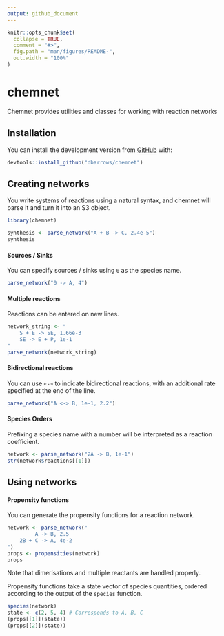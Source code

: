 ```yaml
---
output: github_document
---
```


<!-- README.md is generated from README.Rmd. Please edit that file -->

```r
knitr::opts_chunk$set(
  collapse = TRUE,
  comment = "#>",
  fig.path = "man/figures/README-",
  out.width = "100%"
)
```

# chemnet

<!-- badges: start -->
<!-- badges: end -->

Chemnet provides utilities and classes for working with reaction networks

## Installation

You can install the development version from [GitHub](https://github.com/) with:

```r
devtools::install_github("dbarrows/chemnet")
```
## Creating networks

You write systems of reactions using a natural syntax, and chemnet will parse it and turn it into an S3 object.

```r
library(chemnet)

synthesis <- parse_network("A + B -> C, 2.4e-5")
synthesis
```

#### Sources / Sinks

You can specify sources / sinks using `0` as the species name.

```r
parse_network("0 -> A, 4")
```

#### Multiple reactions

Reactions can be entered on new lines.

```r
network_string <- "
    S + E -> SE, 1.66e-3
    SE -> E + P, 1e-1
"
parse_network(network_string)
```

#### Bidirectional reactions

You can use `<->` to indicate bidirectional reactions, with an additional rate specified at the end of the line.

```r
parse_network("A <-> B, 1e-1, 2.2")
```

#### Species Orders

Prefixing a species name with a number will be interpreted as a reaction coefficient.

```r
network <- parse_network("2A -> B, 1e-1")
str(network$reactions[[1]])
```

## Using networks

#### Propensity functions

You can generate the propensity functions for a reaction network.

```r
network <- parse_network("
         A -> B, 2.5
    2B + C -> A, 4e-2
")
props <- propensities(network)
props
```

Note that dimerisations and multiple reactants are handled properly.

Propensity functions take a state vector of species quantities, ordered according to the output of the `species` function.

```r
species(network)
state <- c(2, 5, 4) # Corresponds to A, B, C
(props[[1]](state))
(props[[2]](state))
```
